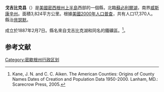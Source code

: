 {{noteTA
|T=zh-hans:戈吉比克县 (密歇根州);zh-hk:戈吉比克縣 (密歇根州);zh-tw:戈吉比克郡 (密西根州);
|1=zh-hans:县;zh-hk:縣;zh-tw:郡;
}}

{{Infobox U.S. County |
 county  = 戈吉比克縣|
 state = 密西根州 |
 en county  = Gogebic County|
 en state = Michigan |
 seal =  |
 map = Map of Michigan highlighting Gogebic County.svg |
 map size = 200|
 founded = 1887 |
 seat = [[貝瑟默_(密西根州)|貝瑟默]] | 
 area = 3,824 [[square_kilometre|km²]] (1,476 [[square_mile|mi²]]) |
 area water = 970 km² (375 mi²) |
 area percentage = 25.37% |
 census yr = 2000|
 pop = 17,370 |
 density = 6|
 web = www.gogebic.org|
|}}
'''戈吉比克县'''（{{lang-en|Gogebic County}}）是[[美國|美國]][[密西根州|密西根州]][[上半島|上半島]]西部的一個縣，北臨[[蘇必利爾湖|蘇必利爾湖]]，南界[[威斯康辛州|威斯康辛州]]。面積3,824平方公里。根據[[美國2000年人口普查|美國2000年人口普查]]，共有人口17,370人。縣治[[貝瑟默_(密西根州)|貝瑟默]]。

成立於1887年2月7日。縣名來自戈吉比克湖和同名的鐵礦區。<ref>Kane, J. N. and C. C. Aiken. The American Counties: Origins of County Names Dates of Creation and Population Data 1950-2000. Lanham, MD.: Scarecrow Press, 2005.</ref>。

==参考文献==
<div class="references-small">
<references />
</div>
{{Michigan}}
{{Michigan-stub}}
{{DEFAULTSORT:Gogebic County, Michigan}}
 
[[Category:密歇根州行政区划|Category:密歇根州行政区划]]